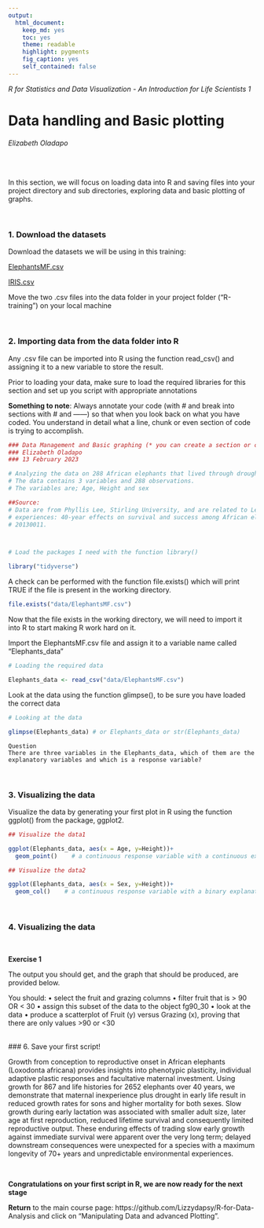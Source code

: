 ```yaml
---
output: 
  html_document: 
    keep_md: yes
    toc: yes
    theme: readable
    highlight: pygments
    fig_caption: yes
    self_contained: false
---
```



*R for Statistics and Data Visualization - An Introduction for Life Scientists 1*

# Data handling and Basic plotting

###### Elizabeth Oladapo


<br/>

In this section, we will focus on loading data into R and saving files into your project directory and sub directories, exploring data and basic plotting of graphs. 

<br/>

### 1. Download the datasets

Download the datasets we will be using in this training: 

[ElephantsMF.csv](http://rcg.group.shef.ac.uk/courses/R/Dataset/ElephantsMF.csv) 

[IRIS.csv](http://rcg.group.shef.ac.uk/courses/R/Dataset/IRIS.csv)

Move the two .csv files into the data folder in your project folder ("R-training") on your local machine

<br/>

### 2. Importing data from the data folder into R

Any .csv file can be imported into R using the function read_csv() and assigning it to a new variable to store the result.
<br/>

Prior to loading your data, make sure to load the required libraries for this section and set up you script with appropriate annotations

__Something to note__: Always annotate your code (with # and break into sections with # and ------) so that when you look back on what you have coded. You understand in detail what a line, chunk or even section of code is trying to accomplish.

```r
### Data Management and Basic graphing (* you can create a section or chapter by putting "----" @ the end of this line)
### Elizabeth Oladapo
### 13 February 2023

# Analyzing the data on 288 African elephants that lived through droughts in the first two years of life.
# The data contains 3 variables and 288 observations.
# The variables are; Age, Height and sex

##Source:
# Data are from Phyllis Lee, Stirling University, and are related to Lee, P., et al. (2013), "Enduring consequences of early 
# experiences: 40-year effects on survival and success among African elephants," Biology Letters, 9: 
# 20130011.



# Load the packages I need with the function library()

library("tidyverse")

```



A check can be performed with  the function file.exists() which will print TRUE if the file is present in the working directory.

```r

file.exists("data/ElephantsMF.csv")

```

Now that the file exists in the working directory, we will need to import it into R to start making R work hard on it.

Import the ElephantsMF.csv file and assign it to a variable name called "Elephants_data"

```r
# Loading the required data

Elephants_data <- read_csv("data/ElephantsMF.csv")

```

Look at the data using the function glimpse(), to be sure you have loaded the correct data
```r
# Looking at the data

glimpse(Elephants_data) # or Elephants_data or str(Elephants_data)

```

```
Question
There are three variables in the Elephants_data, which of them are the explanatory variables and which is a response variable?

```

<br/>

### 3. Visualizing the data

Visualize the data by generating your first plot in R using the function ggplot() from the package, ggplot2.

```r

## Visualize the data1

ggplot(Elephants_data, aes(x = Age, y=Height))+
  geom_point()    # a continuous response variable with a continuous explanatory variable producing scatterplot

```
```r

## Visualize the data2

ggplot(Elephants_data, aes(x = Sex, y=Height))+
  geom_col()    # a continuous response variable with a binary explanatory variable producing barcharts

```
<br/>

### 4. Visualizing the data



<br/>

__Exercise 1__

The output you should get, and the graph
that should be produced, are provided below.

You should:
• select the fruit and grazing columns
• filter fruit that is > 90 OR < 30
• assign this subset of the data to the object fg90_30
• look at the data
• produce a scatterplot of Fruit (y) versus Grazing (x), proving that there are only values >90 or <30


<br/>
### 6. Save your first script!







Growth from conception to reproductive onset in African elephants (Loxodonta africana) provides insights into phenotypic plasticity, individual adaptive plastic responses and facultative maternal investment. Using growth for 867 and life histories for 2652 elephants over 40 years, we demonstrate that maternal inexperience plus drought in early life result in reduced growth rates for sons and higher mortality for both sexes. Slow growth during early lactation was associated with smaller adult size, later age at first reproduction, reduced lifetime survival and consequently limited reproductive output. These enduring effects of trading slow early growth against immediate survival were apparent over the very long term; delayed downstream consequences were unexpected for a species with a maximum longevity of 70+ years and unpredictable environmental experiences.








<br/>

__Congratulations on your first script in R, we are now ready for the next stage__

__Return__ to the main course page:
https://github.com/Lizzydapsy/R-for-Data-Analysis and click on "Manipulating Data and advanced Plotting".